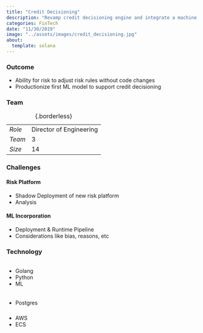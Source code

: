 ```yaml
---
title: "Credit Decisioning"
description: "Revamp credit decisioning engine and integrate a machine learning model for decisioning"
categories: FinTech
date: "11/30/2019"
image: "../assets/images/credit_decisioning.jpg"
about:
  template: solana
---
```


### Outcome

* Ability for risk to adjust risk rules without code changes
* Productionize first ML model to support credit decisioning 

### Team

::: {layout-ncol=2}
|       |                             | 
|:------|:----------------------------|
|*Role* | Director of Engineering     |
|*Team* | 3                           |
|*Size* | 14                          |

: {.borderless}

:::

### Challenges

::: {layout-ncol=2}

::: {.callout-caution collapse="true"}
#### Risk Platform

* Shadow Deployment of new risk platform
* Analysis

:::

::: {.callout-caution collapse="true"}
#### ML Incorporation

* Deployment & Runtime Pipeline
* Considerations like bias, reasons, etc
:::

:::

### Technology

::: {layout-ncol=4}

######
- Golang
- Python
- ML

######
- Postgres

#####
- AWS
- ECS

:::




